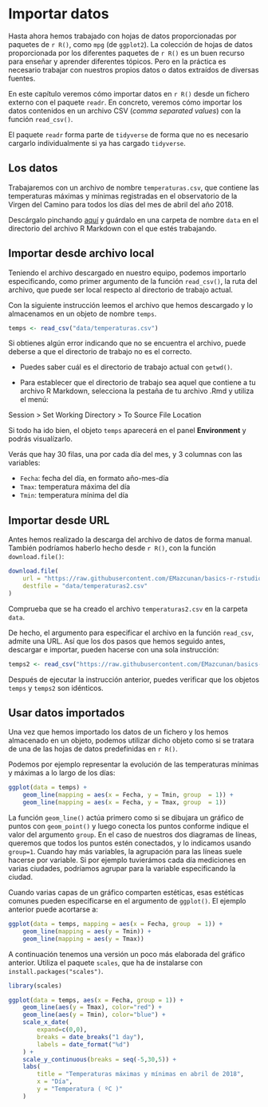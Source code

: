 # Importar datos {#import}

Hasta ahora hemos trabajado con hojas de datos proporcionadas por paquetes de `r R()`, como `mpg` (de `ggplot2`). La colección de hojas de datos proporcionada por los diferentes paquetes de `r R()` es un buen recurso para enseñar y aprender diferentes tópicos. Pero en la práctica es necesario trabajar con nuestros propios datos o datos extraídos de diversas fuentes.  


En este capítulo veremos cómo importar datos en `r R()` desde un fichero externo con el paquete `readr`.  En concreto, veremos cómo importar los datos contenidos en un archivo CSV (*comma separated values*) con la función  `read_csv()`.



El paquete `readr` forma parte de `tidyverse` de forma que no es necesario cargarlo individualmente si ya has cargado `tidyverse`.

## Los datos 

Trabajaremos con un archivo de nombre `temperaturas.csv`, que contiene las temperaturas máximas y mínimas registradas en el observatorio de la Virgen del Camino para todos los días del mes de abril del año 2018.


Descárgalo pinchando [aquí](https://drive.google.com/uc?export=download&id=1xDIvAcQSS4_dFoSIO2hcprhqnbXJqx9r){target="_blank"} y  guárdalo en una carpeta de nombre `data` en el directorio del archivo R Markdown con el que estés trabajando.


## Importar desde archivo local

Teniendo el archivo descargado en nuestro equipo, podemos importarlo especificando, como primer argumento de la función `read_csv()`,  la ruta del archivo, que puede ser local respecto al directorio  de trabajo actual. 

Con la siguiente instrucción leemos el archivo que hemos descargado y lo almacenamos en un objeto de nombre `temps`.

```r
temps <- read_csv("data/temperaturas.csv")
```


::: {.infobox}
Si obtienes algún error indicando que no se encuentra el archivo, puede deberse a que el directorio de trabajo no es el correcto. 

* Puedes saber cuál es el directorio de trabajo actual con `getwd()`. 

* Para establecer que el directorio de trabajo sea aquel que contiene a tu archivo R Markdown, selecciona la pestaña de tu archivo .Rmd y utiliza el menú:

::: {.menu}
Session > Set Working Directory > To Source File Location 
:::
:::


Si todo ha ido bien, el objeto `temps` aparecerá en el panel **Environment** y podrás visualízarlo. 

Verás que hay $30$ filas, una por cada día del mes, y $3$ columnas con las variables:

- `Fecha`: fecha del día, en formato año-mes-día
- `Tmax`: temperatura máxima del día
- `Tmin`: temperatura mínima del día

## Importar desde URL

Antes hemos realizado la descarga del archivo de datos de forma manual. También podríamos haberlo hecho  desde `r R()`, con la función `download.file()`:


```r
download.file(
    url = "https://raw.githubusercontent.com/EMazcunan/basics-r-rstudio/master/data/temperaturas.csv",
    destfile = "data/temperaturas2.csv"
)
```
Comprueba que se ha creado el archivo `temperaturas2.csv` en la carpeta `data`.


De hecho, el argumento para especificar el archivo en la función `read_csv`, admite una URL. Así que los dos pasos que hemos seguido antes, descargar e importar, pueden hacerse con una sola instrucción: 

```r
temps2 <- read_csv("https://raw.githubusercontent.com/EMazcunan/basics-r-rstudio/master/data/temperaturas.csv")
```
Después de ejecutar la instrucción anterior, puedes verificar que los objetos  `temps` y `temps2` son idénticos.


## Usar datos importados

Una vez que hemos importado los datos de un fichero y los hemos almacenado en un objeto, podemos utilizar dicho objeto como si se tratara de una de las hojas de datos predefinidas en `r R()`.

Podemos por ejemplo representar la evolución de las temperaturas mínimas y máximas a lo largo de los días:


```r
ggplot(data = temps) + 
    geom_line(mapping = aes(x = Fecha, y = Tmin, group  = 1)) + 
    geom_line(mapping = aes(x = Fecha, y = Tmax, group  = 1)) 
```


La función `geom_line()` actúa primero como si se dibujara un gráfico de puntos con `geom_point()` y luego conecta los puntos conforme indique el valor del argumento `group`. En el caso de nuestros dos diagramas de líneas, queremos que todos los puntos estén conectados, y lo indicamos usando `group=1`. Cuando hay más variables, la agrupación para las líneas suele hacerse por variable. Si por ejemplo tuvierámos cada día mediciones en varias ciudades, podríamos agrupar para la variable especificando la ciudad.


Cuando varias capas de un gráfico comparten estéticas, esas estéticas comunes pueden especificarse en el argumento de `ggplot()`. El ejemplo anterior puede acortarse a:

```r
ggplot(data = temps, mapping = aes(x = Fecha, group  = 1)) + 
    geom_line(mapping = aes(y = Tmin)) + 
    geom_line(mapping = aes(y = Tmax)) 
```




A continuación tenemos una versión un poco más elaborada del gráfico anterior. Utiliza el paquete `scales`, que ha de instalarse con `install.packages("scales")`. 

```r
library(scales)

ggplot(data = temps, aes(x = Fecha, group = 1)) + 
    geom_line(aes(y = Tmax), color="red") + 
    geom_line(aes(y = Tmin), color="blue") + 
    scale_x_date(
        expand=c(0,0),
        breaks = date_breaks("1 day"), 
        labels = date_format("%d")
    ) +
    scale_y_continuous(breaks = seq(-5,30,5)) + 
    labs(
        title = "Temperaturas máximas y mínimas en abril de 2018",
        x = "Día",
        y = "Temperatura ( ºC )"
    )
```

<!-- Cuando se usa `color` se puede suprimir `group` -->
